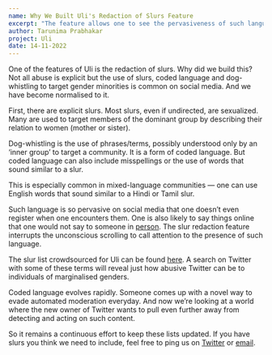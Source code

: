 ```yaml
---
name: Why We Built Uli's Redaction of Slurs Feature
excerpt: "The feature allows one to see the pervasiveness of such language"
author: Tarunima Prabhakar
project: Uli
date: 14-11-2022
---
```


One of the features of Uli is the redaction of slurs. Why did we build this? Not all abuse is explicit but the use of slurs, coded language and
dog-whistling to target gender minorities is common on social media. And we have become normalised to it.

First, there are explicit slurs. Most slurs, even if undirected, are sexualized. Many are used to target members of the dominant group by
describing their relation to women (mother or sister).

Dog-whistling is the use of phrases/terms, possibly understood only by an ‘inner group’ to target a community. It is a form of coded language. But
coded language can also include misspellings or the use of words that sound similar to a slur.

This is especially common in mixed-language communities — one can use English words that sound similar to a Hindi or Tamil slur.

Such language is so pervasive on social media that one doesn’t even register when one encounters them. One is also likely to say things online that
one would not say to someone in [person](https://pubmed.ncbi.nlm.nih.gov/15257832/). The slur redaction feature interrupts the unconscious scrolling
to call attention to the presence of such language.

The slur list crowdsourced for Uli can be found [here](https://github.com/tattle-made/OGBV/blob/main/browser-extension/plugin/scripts/slur-list.txt).
A search on Twitter with some of these terms will reveal just how abusive Twitter can be to individuals of marginalised genders.

Coded language evolves rapidly. Someone comes up with a novel way to evade automated moderation everyday. And now we’re looking at a world where
the new owner of Twitter wants to pull even further away from detecting and acting on such content.

So it remains a continuous effort to keep these lists updated. If you have slurs you think we need to include, feel free to ping us on [Twitter](https://twitter.com/tattlemade) or [email](uli_support@tattle.co.in).
